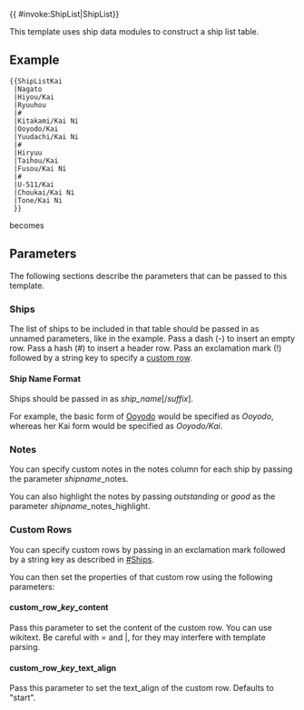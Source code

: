{{ {{{subst|safesubst:}}}#invoke:ShipList|ShipList}}<noinclude>

This template uses ship data modules to construct a ship list table.

==Example==

 <nowiki>{{ShipListKai
 |Nagato
 |Hiyou/Kai
 |Ryuuhou
 |#
 |Kitakami/Kai Ni
 |Ooyodo/Kai
 |Yuudachi/Kai Ni
 |#
 |Hiryuu
 |Taihou/Kai
 |Fusou/Kai Ni
 |#
 |U-511/Kai
 |Choukai/Kai Ni
 |Tone/Kai Ni
 }}</nowiki>

<div class="mw-collapsible mw-collapsed">
becomes

<div class="mw-collapsible-content">{{ShipListKai
|Nagato
|Hiyou/Kai
|Ryuuhou
|#
|Kitakami/Kai Ni
|Ooyodo/Kai
|Yuudachi/Kai Ni
|#
|Hiryuu
|Taihou/Kai
|Fusou/Kai Ni
|#
|U-511/Kai
|Choukai/Kai Ni
|Tone/Kai Ni
}}</div>
</div>

==Parameters==

The following sections describe the parameters that can be passed to this template.

===Ships===

The list of ships to be included in that table should be passed in as unnamed parameters, like in the example.
Pass a dash (-) to insert an empty row.
Pass a hash (#) to insert a header row.
Pass an exclamation mark (!) followed by a string key to specify a [[#Custom Rows|custom row]].

====Ship Name Format====

Ships should be passed in as ''ship_name''[/''suffix''].

For example, the basic form of [[Ooyodo]] would be specified as ''Ooyodo'', whereas her Kai form would be specified as ''Ooyodo/Kai''.

===Notes===

You can specify custom notes in the notes column for each ship by passing the parameter ''shipname''_notes.

You can also highlight the notes by passing ''outstanding'' or ''good'' as the parameter ''shipname''_notes_highlight.

===Custom Rows===

You can specify custom rows by passing in an exclamation mark followed by a string key as described in [[#Ships]].

You can then set the properties of that custom row using the following parameters:

====custom_row_''key''_content====

Pass this parameter to set the content of the custom row. You can use wikitext. Be careful with = and |, for they may interfere with template parsing.

====custom_row_''key''_text_align====

Pass this parameter to set the text_align of the custom row. Defaults to "start".

<noinclude>[[Category:Template documentation|{{PAGENAME}}]]</noinclude>